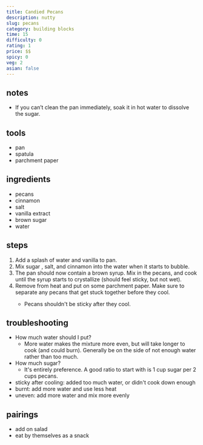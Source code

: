 ```yaml
---
title: Candied Pecans
description: nutty
slug: pecans
category: building blocks
time: 15
difficulty: 0
rating: 1
price: $$
spicy: 0
veg: 2
asian: false
---
```


## notes

- If you can’t clean the pan immediately, soak it in hot water to dissolve the sugar.

## tools
- pan
- spatula
- parchment paper

## ingredients

- pecans
- cinnamon
- salt
- vanilla extract
- brown sugar
- water

## steps

1. Add a splash of water<Footnote n='1' client:idle /> and vanilla to pan.
2. Mix sugar <Footnote n='2' client:idle />, salt, and cinnamon into the water when it starts to bubble.
3. The pan should now contain a brown syrup. Mix in the pecans, and cook until the syrup starts to crystallize (should feel sticky, but not wet).
4. Remove from heat and put on some parchment paper.<Footnote n='3' client:idle />
Make sure to separate any pecans that get stuck together before they cool.
   - Pecans shouldn't be sticky after they cool.

## troubleshooting
- <FootnoteRef n='1' client:idle>How much water should I put?</FootnoteRef>
  - More water makes the mixture more even, but will take longer to cook (and could
  burn). Generally be on the side of not enough water rather than too much.
- <FootnoteRef n='2' client:idle>How much sugar?</FootnoteRef>
  - It's entirely preference. A good ratio to start with is 1 cup sugar per 2 cups pecans.
- <FootnoteRef n='3' client:idle>sticky after cooling:</FootnoteRef> added too much water, or didn't cook down enough
- burnt: add more water and use less heat
- uneven: add more water and mix more evenly

## pairings

- add on salad
- eat by themselves as a snack
